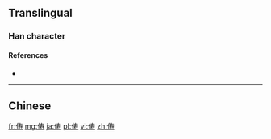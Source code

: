 {{also|儔}}
==Translingual==

===Han character===
{{Han char|rn=9|rad=人|as=07|sn=9|four=|canj=OQKI|ids=⿰亻寿}}

====References====
* {{Han ref|kx=0106.041|hdz=10156.090|uh=4FE6|ud=20454}}

----

==Chinese==
{{zh-see|儔}}

[[fr:俦]]
[[mg:俦]]
[[ja:俦]]
[[pl:俦]]
[[vi:俦]]
[[zh:俦]]